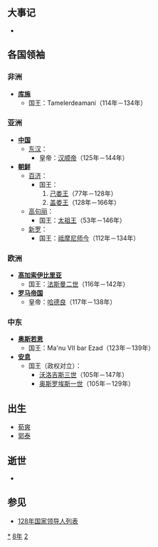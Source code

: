 {{yearTOC|128|东汉'''[[永建_(汉顺帝)|永建]]三年'''}}

== 大事记 ==
*

== 各国领袖 ==
=== 非洲 ===
*'''[[库施|库施]]'''
**国王：Tamelerdeamani（114年－134年）

=== 亚洲 ===
*'''[[中国|中国]]'''
**[[东汉|东汉]]：
***皇帝：[[汉顺帝|汉顺帝]]（125年－144年）
*'''[[朝鲜民主主义人民共和国|朝鲜]]'''
**[[百濟|百济]]：
***国王：
***#[[己娄王|己娄王]]（77年－128年）
***#[[盖娄王|盖娄王]]（128年－166年）
**[[高句丽|高句丽]]：
***国王：[[太祖王|太祖王]]（53年－146年）
**[[新罗|新罗]]：
***国王：[[祗摩尼师今|祗摩尼师今]]（112年－134年）

=== 欧洲 ===
*'''[[高加索伊比利亞王國|高加索伊比里亚]]'''
**国王：[[法斯曼二世|法斯曼二世]]（116年－142年）
*'''[[羅馬帝國|罗马帝国]]'''
**皇帝：[[哈德良|哈德良]]（117年－138年）

=== 中东 ===
*'''[[奥斯若恩|奥斯若恩]]'''
**国王：Ma'nu VII bar Ezad（123年－139年）
*'''[[安息_(国家)|安息]]''' 
**国王（政权对立）：
***[[沃洛吉斯三世|沃洛吉斯三世]]（105年－147年）
***[[奥斯罗埃斯一世|奥斯罗埃斯一世]]（105年－129年）

== 出生 ==
* [[荀爽|荀爽]]
* [[郭泰_(東漢)|郭泰]]

== 逝世 ==
*

== 参见 ==
{{Wikisource year mention}}
* [[128年国家领导人列表|128年国家领导人列表]]

[[Category:128年|*]]
[[Category:120年代|8年]]
[[Category:2世纪各年|2]]